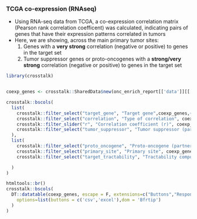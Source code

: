 ### TCGA co-expression (RNAseq)

* Using RNA-seq data from TCGA, a co-expression correlation matrix (Pearson rank correlation coefficent) was calculated, indicating pairs of genes that have their expression patterns correlated in tumors
* Here, we are showing, across the main primary tumor sites:
  1) Genes with a **very strong** correlation (negative or positive) to genes in the target set
  2) Tumor suppressor genes or proto-oncogenes with a **strong/very strong** correlation (negative or positive) to genes in the target set

```r
library(crosstalk)


coexp_genes <- crosstalk::SharedData$new(onc_enrich_report[['data']][['co_expression_tcga']])

crosstalk::bscols(
  list(
    crosstalk::filter_select("target_gene", "Target gene",coexp_genes,~target_gene),
    crosstalk::filter_select("correlation", "Type of correlation", coexp_genes, ~corrtype),
    crosstalk::filter_slider("r", "Correlation coefficient (r)", coexp_genes, ~r, step = 0.2),
    crosstalk::filter_select("tumor_suppressor", "Tumor suppressor (partner)", coexp_genes, ~tumor_suppressor)
  ),
  list(
    crosstalk::filter_select("proto_oncogene", "Proto-oncogene (partner)", coexp_genes, ~proto_oncogene),
    crosstalk::filter_select("primary_site", "Primary site", coexp_genes, ~primary_site),
    crosstalk::filter_select("target_tractability", "Tractability compound (partner)", coexp_genes, ~target_tractability)

  )
)

htmltools::br()
crosstalk::bscols(
  DT::datatable(coexp_genes, escape = F, extensions=c("Buttons","Responsive"), width = "100%",
    options=list(buttons = c('csv','excel'),dom = 'Bfrtip')
  )
)

```
<br><br>

